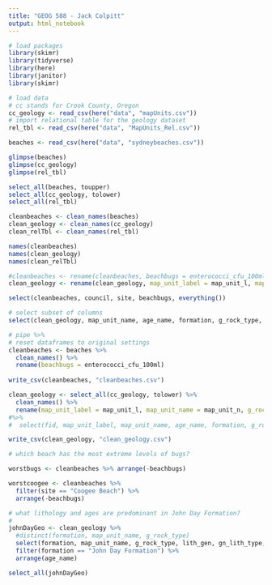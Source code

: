 ```yaml
---
title: "GEOG 588 - Jack Colpitt"
output: html_notebook
---
```



```r
# load packages 
library(skimr)
library(tidyverse)
library(here)
library(janitor)
library(skimr)

```

```r
# load data
# cc stands for Crook County, Oregon
cc_geology <- read_csv(here("data", "mapUnits.csv"))
# import relational table for the geology dataset
rel_tbl <- read_csv(here("data", "MapUnits_Rel.csv"))

beaches <- read_csv(here("data", "sydneybeaches.csv"))
```
```r
glimpse(beaches)
glimpse(cc_geology)
glimpse(rel_tbl)
```

```r
select_all(beaches, toupper)
select_all(cc_geology, tolower)
select_all(rel_tbl)
```


```r
cleanbeaches <- clean_names(beaches)
clean_geology <- clean_names(cc_geology)
clean_relTbl <- clean_names(rel_tbl)
```
```r
names(cleanbeaches)
names(clean_geology)
names(clean_relTbl)
```
```r
#cleanbeaches <- rename(cleanbeaches, beachbugs = enterococci_cfu_100ml)
clean_geology <- rename(clean_geology, map_unit_label = map_unit_l, map_unit_name = map_unit_n, g_rock_type = g_rock_typ)
```


```r
select(cleanbeaches, council, site, beachbugs, everything())
```


```r
# select subset of columns
select(clean_geology, map_unit_name, age_name, formation, g_rock_type, lth_rk_typ, lith_gen_u)
```

```r
# pipe %>%
# reset dataframes to original settings
cleanbeaches <- beaches %>%
  clean_names() %>%
  rename(beachbugs = enterococci_cfu_100ml) 
  
write_csv(cleanbeaches, "cleanbeaches.csv")
```
```r
clean_geology <- select_all(cc_geology, tolower) %>%
  clean_names() %>%
  rename(map_unit_label = map_unit_l, map_unit_name = map_unit_n, g_rock_type = g_rock_typ, lith_gen = lith_gen_u, grain_size = cr_grn_siz, gn_lith_type = gn_lith_ty) 
#%>%
#  select(fid, map_unit_label, map_unit_name, age_name, formation, g_rock_type, lith_gen, lth_rk_typ, gn_lith_type)

write_csv(clean_geology, "clean_geology.csv")
```
```r
# which beach has the most extreme levels of bugs?

worstbugs <- cleanbeaches %>% arrange(-beachbugs)

worstcoogee <- cleanbeaches %>% 
  filter(site == "Coogee Beach") %>%
  arrange(-beachbugs)
```
```r
# what lithology and ages are predominant in John Day Formation?
# 
johnDayGeo <- clean_geology %>%
  #distinct(formation, map_unit_name, g_rock_type)
  select(formation, map_unit_name, g_rock_type, lith_gen, gn_lith_type, age_name) %>%
  filter(formation == "John Day Formation") %>%
  arrange(age_name)

select_all(johnDayGeo)
```



